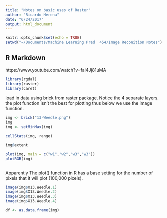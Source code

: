 ```yaml
---
title: "Notes on basic uses of Raster"
author: "Ricardo Herena"
date: "6/24/2017"
output: html_document
---
```


```r
knitr::opts_chunk$set(echo = TRUE)
setwd("~/Documents/Machine Learning Pred  454/Image Reconition Notes")
```

## R Markdown

https://www.youtube.com/watch?v=fal4Jj81uMA


```r
library(rgdal)
library(raster)
library(caret)
```

load in data using brick from raster package. Notice the 4 separate layers. the plot function isn't the best for plotting thus below we use the image function. 

```r

img <- brick("13-Weedle.png")
img
img <- setMinMax(img)

cellStats(img, range)

img@extent

plot(img, main = c("w1","w2","w3","w3"))
plotRGB(img)



```

Apparently The plot() function in R has a base setting for the number of pixels that it will plot (100,000 pixels).

```r

image(img$X13.Weedle.1)
image(img$X13.Weedle.2)
image(img$X13.Weedle.3)
image(img$X13.Weedle.4)

```


```r

df <- as.data.frame(img)

```


